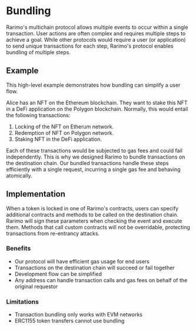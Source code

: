 ---
---

# Bundling

Rarimo's multichain protocol allows multiple events to occur within a single transaction.
User actions are often complex and requires multiple steps to achieve a goal.
While other protocols would require a user (or application) to send unique transactions for each step, Rarimo's protocol enables bundling of multiple steps.

## Example

This high-level example demonstrates how bundling can simplify a user flow.

Alice has an NFT on the Ethereum blockchain.
They want to stake this NFT in a DeFi application on the Polygon blockchain.
Normally, this would entail the following transactions:

1. Locking of the NFT on Etherum network.
1. Redemption of NFT on Polygon network.
1. Staking NFT in the DeFi application.

Each of these transactions would be subjected to gas fees and could fail independently.
This is why we designed Rarimo to bundle transactions on the destination chain.
Our bundled transactions handle these steps efficiently with a single request, incurring a single gas fee and behaving atomically.

## Implementation

When a token is locked in one of Rarimo's contracts, users can specify additional contracts and methods to be called on the destination chain.
Rarimo will sign these parameters when checking the event and execute them.
Methods that call custom contracts will not be overridable, protecting transactions from re-entrancy attacks.

### Benefits

- Our protocol will have efficient gas usage for end users
- Transactions on the destination chain will succeed or fail together
- Development flow can be simplified
- Any address can handle transaction calls and gas fees on behalf of the original requestor

### Limitations

- Transaction bundling only works with EVM networks
- ERC1155 token transfers cannot use bundling